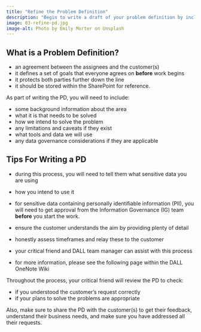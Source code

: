 ```yaml
---
title: "Refine the Problem Definition"
description: "Begin to write a draft of your problem definition by including a range of information about the problem."
image: 03-refine-pd.jpg
image-alt: Photo by Emily Morter on Unsplash
---
```


## What is a Problem Definition?

- an agreement between the assignees and the customer(s)
- it defines a set of goals that everyone agrees on **before** work begins
- it protects both parties further down the line 
- it should be stored within the SharePoint for reference.

As part of writing the PD, you will need to include:

- some background information about the area
- what it is that needs to be solved
- how we intend to solve the problem
- any limitations and caveats if they exist
- what tools and data we will use
- any data governance considerations if they are applicable

## Tips For Writing a PD

- during this process, you will need to tell them what sensitive data you are using
- how you intend to use it

- for sensitive data containing personally identifiable information (PII), you will need to get approval from the Information Governance (IG) team **before** you start the work.
- ensure the customer understands the aim by providing plenty of detail
- honestly assess timeframes and relay these to the customer
- your critical friend and DALL team manager can assist with this process
- for more information, please see the following page within the DALL OneNote Wiki



Throughout the process, your critical friend will review the PD to check:

- if you understood the customer's request correctly
- if your plans to solve the problems are appropriate

Also, make sure to share the PD with the customer(s) to get their feedback, understand their business needs, and make sure you have addressed all their requests.